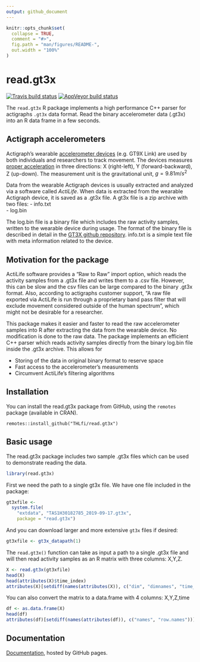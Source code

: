 ```yaml
---
output: github_document
---
```


<!-- README.md is generated from README.Rmd. Please edit that file -->

```r
knitr::opts_chunk$set(
  collapse = TRUE,
  comment = "#>",
  fig.path = "man/figures/README-",
  out.width = "100%"
)
```
# read.gt3x

<!-- badges: start -->
[![Travis build status](https://travis-ci.com/muschellij2/read.gt3x.svg?branch=master)](https://travis-ci.com/muschellij2/read.gt3x)
[![AppVeyor build status](https://ci.appveyor.com/api/projects/status/github/muschellij2/read-gt3x?branch=master&svg=true)](https://ci.appveyor.com/project/muschellij2/read-gt3x)
<!-- badges: end -->

The `read.gt3x` R package implements a high performance C++ parser for actigraphs `.gt3x` data format. Read the binary accelerometer data (.gt3x) into an R data frame in a few seconds.


## Actigraph accelerometers

Actigraph's wearable [accelerometer devices](https://en.wikipedia.org/wiki/Accelerometer) (e.g. GT9X Link) are used by both individuals and researchers to track movement. The devices measures [proper acceleration](https://en.wikipedia.org/wiki/Proper_acceleration) in three directions:  X (right-left), Y (forward-backward), Z (up-down). The measurement unit is the gravitational unit, $g = 9.81 m / s^2$

Data from the wearable Actigraph devices is usually extracted and analyzed via a software called *ActiLife*.  When data is extracted from the wearable Actigraph device, it is saved as a .gt3x file. A gt3x file is a zip archive with two files: 
- info.txt  
- log.bin  

The log.bin file is a binary file which includes the raw activity samples, written to the wearable device during usage. The format of the binary file is described in detail in the [GT3X github repository](https://github.com/actigraph/GT3X-File-Format). info.txt is a simple text file with meta information related to the device.


## Motivation for the package

ActiLife software provides a "Raw to Raw" import option, which reads the activity samples from a .gt3x file and writes them to a .csv file. However, this can be slow and the csv files can be large compared to the binary .gt3x format. Also, according to actigraphs customer support, "A raw file exported via ActiLife is run through a proprietary band pass filter that will exclude movement considered outside of the human spectrum", which might not be desirable for a researcher. 

This package makes it easier and faster to read the raw accelerometer samples into R after extracting the data from the wearable device. No modification is done to the raw data. The package implements an efficient C++ parser which reads activity samples directly from the binary log.bin file inside the .gt3x archive. This allows for

- Storing of the data in original binary format to reserve space  
- Fast access to the accelerometer's measurements  
- Circumvent ActiLife's filtering algorithms  

## Installation

You can install the read.gt3x package from GitHub, using the `remotes` package (available in CRAN).

```
remotes::install_github("THLfi/read.gt3x")
```


## Basic usage

The read.gt3x package includes two sample .gt3x files which can be used to demonstrate reading the data. 

```r
library(read.gt3x)
```

First we need the path to a single gt3x file.  We have one file included in the package:

```r
gt3xfile <-
  system.file(
    "extdata", "TAS1H30182785_2019-09-17.gt3x",
    package = "read.gt3x")
```

And you can download larger and more extensive `gt3x` files if desired:
```r
gt3xfile <- gt3x_datapath(1)
```

The `read.gt3x()` function can take as input a path to a single .gt3x file and will then read activity samples as an R matrix with three columns: X,Y,Z.

```r
X <- read.gt3x(gt3xfile)
head(X)
head(attributes(X)$time_index)
attributes(X)[setdiff(names(attributes(X)), c("dim", "dimnames", "time_index"))]
```

You can also convert the matrix to a data.frame with 4 columns: X,Y,Z,time

```r
df <- as.data.frame(X)
head(df)
attributes(df)[setdiff(names(attributes(df)), c("names", "row.names"))]
```

## Documentation

[Documentation](https://thlfi.github.io/read.gt3x/), hosted by GitHub pages.

